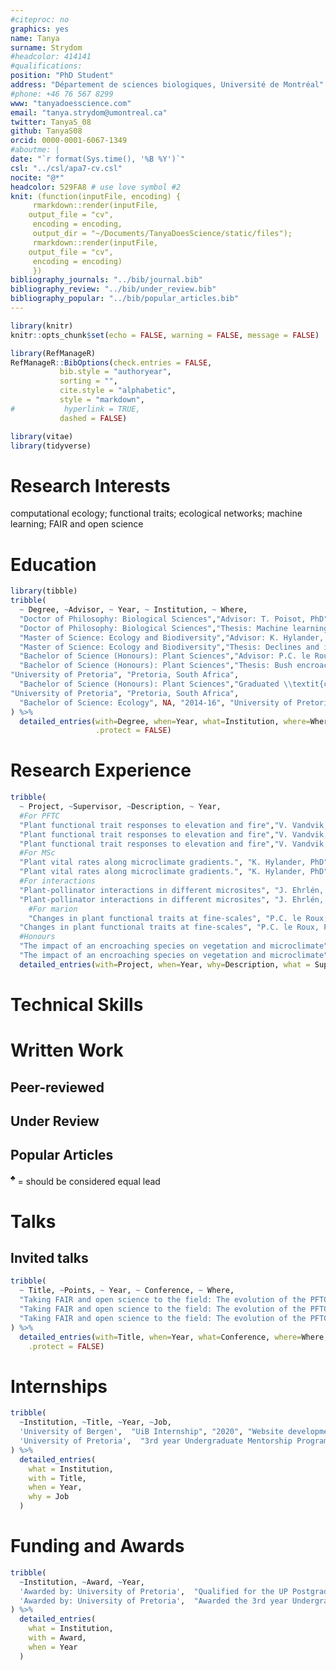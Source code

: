 ```yaml
---
#citeproc: no
graphics: yes
name: Tanya
surname: Strydom
#headcolor: 414141
#qualifications:
position: "PhD Student"
address: "Département de sciences biologiques, Université de Montréal"
#phone: +46 76 567 8299
www: "tanyadoesscience.com"
email: "tanya.strydom@umontreal.ca"
twitter: TanyaS_08
github: TanyaS08
orcid: 0000-0001-6067-1349
#aboutme: |
date: "`r format(Sys.time(), '%B %Y')`"
csl: "../csl/apa7-cv.csl"
nocite: "@*"
headcolor: 529FA8 # use love symbol #2
knit: (function(inputFile, encoding) {
     rmarkdown::render(inputFile,
    output_file = "cv",
     encoding = encoding,
     output_dir = "~/Documents/TanyaDoesScience/static/files");
     rmarkdown::render(inputFile,
    output_file = "cv",
     encoding = encoding)
     })
bibliography_journals: "../bib/journal.bib"
bibliography_review: "../bib/under_review.bib"
bibliography_popular: "../bib/popular_articles.bib"
---
```


```r
library(knitr)
knitr::opts_chunk$set(echo = FALSE, warning = FALSE, message = FALSE)

library(RefManageR)
RefManageR::BibOptions(check.entries = FALSE,
           bib.style = "authoryear",
           sorting = "",
           cite.style = "alphabetic",
           style = "markdown",
#           hyperlink = TRUE,
           dashed = FALSE)

library(vitae)
library(tidyverse)
```

# Research Interests

computational ecology; functional traits; ecological networks; machine learning; FAIR and open science

# Education

```r
library(tibble)
tribble(
  ~ Degree, ~Advisor, ~ Year, ~ Institution, ~ Where,
  "Doctor of Philosophy: Biological Sciences","Advisor: T. Poisot, PhD", "2020 - Present", "Université de Montréal", "Montréal, Canada",
  "Doctor of Philosophy: Biological Sciences","Thesis: Machine learning in ecology", "2020 - Present", "Université de Montréal", "Montréal, Canada",
  "Master of Science: Ecology and Biodiversity","Advisor: K. Hylander, PhD", "2018-20", "Stockholms Universitet", "Stockholm, Sweden",
  "Master of Science: Ecology and Biodiversity","Thesis: Declines and increases in northern and southern plant populations after changes in the microclimate", "2018-20", "Stockholms Universitet", "Stockholm, Sweden",
  "Bachelor of Science (Honours): Plant Sciences","Advisor: P.C. le Roux, PhD", "2017", "University of Pretoria", "Pretoria, South Africa",
  "Bachelor of Science (Honours): Plant Sciences","Thesis: Bush encroachment in South Africa’s montane grasslands: the impact of \\textit{Leucosidea sericea} on microclimate and vegetation", "2017",
"University of Pretoria", "Pretoria, South Africa",
  "Bachelor of Science (Honours): Plant Sciences","Graduated \\textit{cum laude}", "2017",
"University of Pretoria", "Pretoria, South Africa",
  "Bachelor of Science: Ecology", NA, "2014-16", "University of Pretoria", "Pretoria, South Africa"
) %>%
  detailed_entries(with=Degree, when=Year, what=Institution, where=Where, why=Advisor,
                   .protect = FALSE)
```

# Research Experience

```r
tribble(
  ~ Project, ~Supervisor, ~Description, ~ Year,
  #For PFTC
  "Plant functional trait responses to elevation and fire","V. Vandvik, PhD and B.J. Enquist, PhD", "Attended the 5th Plants Functional Traits Course in Peru co-hosted by the Univesity of Bergen and Arizona University.", "2020",
  "Plant functional trait responses to elevation and fire","V. Vandvik, PhD and B.J. Enquist, PhD", "Theory on plant functional traits and their relationships with broader ecological processes.", "2020",
  "Plant functional trait responses to elevation and fire","V. Vandvik, PhD and B.J. Enquist, PhD", "Practical elements include: experimental design, data collection and curation, and report writing.", "2020",
  #For MSc
  "Plant vital rates along microclimate gradients.", "K. Hylander, PhD","Masters degree research project.", "2019-20",
  "Plant vital rates along microclimate gradients.", "K. Hylander, PhD","Focused on the variation of plant population vital rates along microclimate gradients and the role of historic climatic conditions.", "2019-20",
  #For interactions
  "Plant-pollinator interactions in different microsites", "J. Ehrlén, PhD and A. Tack, PhD", "A Masters level course research project.", "2019",
  "Plant-pollinator interactions in different microsites", "J. Ehrlén, PhD and A. Tack, PhD", "Independently worked on hypothesis formulation and experimental design.", "2019",
    #For marion
    "Changes in plant functional traits at fine-scales", "P.C. le Roux, PhD", "Collecting and processing plant functional traits on sub-Antarctic Marion Island.", "2018",
  "Changes in plant functional traits at fine-scales", "P.C. le Roux, PhD", "Research focused on looking at changes in plant functional traits along microclimate gradients.", "2018",
  #Honours
  "The impact of an encroaching species on vegetation and microclimate", "P.C. le Roux, PhD","Honours degree research project.", "2017",
  "The impact of an encroaching species on vegetation and microclimate", "P.C. le Roux, PhD","Research focused on the concepts of biotic interactions, ecosystem engineering and habitat modification.", "2017") %>%
  detailed_entries(with=Project, when=Year, why=Description, what = Supervisor)


```


\newpage
# Technical Skills

\begin{cvskills}
  \cvskill
    {Statistical Analysis}
    {generalized and linear mixed-effect models; mulitvariate analysis; Bayesian analysis; primarily using R}

  \cvskill
    {Spatial Analysis}
    {spatial analysis in ecology; ArcGIS; Maxent; GBIF}

  \cvskill
    {Image Analysis}
    {ImageJ; Adobe Photoshop}

  \cvskill
    {Phylogenetic Analysis}
    {extracting and cleaning samples from GenBank; MEGA}

  \cvskill
    {Academic Writing}
    {assessed at various levels; peer-reviewed articles; literature reviews; research proposals; reports; popular articles}

  \cvskill
    {Oral Communication}
    {masters level course; presented in various settings}

  \cvskill
    {Peer Review}
    {as an assistant (PLoS ONE, 2018); second-round reviewer (Plant Ecology, 2019)}

  \cvskill
    {Language Skills}
    {English and Afrikaans as a native speaker; conversational in German; basic Swedish and Spanish}

\end{cvskills}

# Written Work

## **Peer-reviewed**
\begingroup
\setlength{\parindent}{-0.5in}
\setlength{\leftskip}{0.5in}

::: {#refs_journals}
:::
\endgroup

## **Under Review**

\begingroup
\setlength{\parindent}{-0.5in}
\setlength{\leftskip}{0.5in}

::: {#refs_review}
:::
\endgroup

## **Popular Articles**

\begingroup
\setlength{\parindent}{-0.5in}
\setlength{\leftskip}{0.5in}

::: {#refs_popular}
:::
\endgroup

$^\clubsuit$ = should be considered equal lead

# Talks

## **Invited talks**

```r

tribble(
  ~ Title, ~Points, ~ Year, ~ Conference, ~ Where,
  "Taking FAIR and open science to the field: The evolution of the PFTC field course","Presented as part of the education and open science workshop", "Oct. 13, 2020", "Living Norway Colloquium 2020: Towards openess and transparency in applied ecology", "Trondheim, Norway",
  "Taking FAIR and open science to the field: The evolution of the PFTC field course","Presented alongside Aud H. Halbritter", "Oct. 13, 2020", "Living Norway Colloquium 2020: Towards openess and transparency in applied ecology", "Trondheim, Norway",
  "Taking FAIR and open science to the field: The evolution of the PFTC field course",'\\href{https:doi.org/10.5281/zenodo.4117503}{Link to slides}', "Oct. 13, 2020", "Living Norway Colloquium 2020: Towards openess and transparency in applied ecology", "Trondheim, Norway"
) %>%
  detailed_entries(with=Title, when=Year, what=Conference, where=Where, why=Points,
    .protect = FALSE)

```

\newpage

# Internships

```r

tribble(
  ~Institution, ~Title, ~Year, ~Job,
  'University of Bergen',  "UiB Internship", "2020", "Website development for the Plants Functional Courses website. This included content creation as well as some front end development",
  'University of Pretoria',  "3rd year Undergraduate Mentorship Program", "2016", "Worked as an assistant within the M. Robertson lab. This included the sorting and identification of pitfall trap samples as well as extracting information from databases"
) %>%
  detailed_entries(
    what = Institution,
    with = Title,
    when = Year,
    why = Job
  )

```


# Funding and Awards

```r

tribble(
  ~Institution, ~Award, ~Year,
  'Awarded by: University of Pretoria',  "Qualified for the UP Postgraduate Masters Research Bursary.", "2018",
  'Awarded by: University of Pretoria',  "Awarded the 3rd year Undergraduate Mentorship Bursary.", "2016"
) %>%
  detailed_entries(
    what = Institution,
    with = Award,
    when = Year
  )

```

<!--chapter:end:CV.Rmd-->
